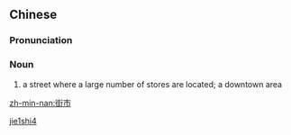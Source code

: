 {{also|市街}}
==Chinese==
{{zh-forms}}

===Pronunciation===
{{zh-pron
|m=jiēshì
|c=gaai1 si5
|h=pfs=kiê-sṳ
|mn=ke-chhī/koe-chhī
|cat=n
}}

===Noun===
{{zh-noun}}

# {{lb|zh|literary}} a street where a large number of stores are located; a downtown area

[[Category:Mandarin literary terms|jie1shi4]]

[[zh-min-nan:街市]]